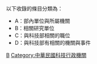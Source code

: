 {{catmore|中華民國科技部}}

以下收錄的條目分類為：
*A：部內單位與所屬機關
*B：相關研究單位
*C：與科技部相關的職位
*D：與科技部有相關的機關與事件

[[Category:中華民國中央行政機關|B]]
[[Category:中華民國科技行政機關|Category:中華民國科技行政機關]]